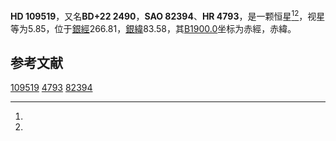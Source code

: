 {{Starbox begin
| name = HD 109519
}}
{{Starbox observe
| epoch = [[J2000.0|J2000.0]]
| constell = {{星座名待查}}<ref name=SIMBAD>{{cite web
 | url=http://simbad.u-strasbg.fr/simbad/sim-id?Ident=HR+4793
 | title =Pulsating variable Star
 | publisher=Centre de Données astronomiques de Strasbourg
 | work=SIMBAD
 | accessdate=2012-07-13}}</ref><ref name=DATA>{{cite web
 | url=http://vizier.u-strasbg.fr/viz-bin/VizieR-5?-out.add=.&-source=5050&-corr=PK=HR&-out.max=9999&HR=4793
 | title=VizieR Detailed Page
 | accessdate=2012-07-13
 | archive-date=2016-03-04
 | archive-url=https://web.archive.org/web/20160304201028/http://vizier.u-strasbg.fr/viz-bin/VizieR-5?-out.add=.&-source=5050&-corr=PK=HR&-out.max=9999&HR=4793
 | dead-url=no
 }}</ref>
| 星官 = 
| ra = {{RA|12|35|8.1}}<ref name=SIMBAD /><ref name=DATA />
| dec = {{DEC|+21|52|53}}<ref name=SIMBAD /><ref name=DATA />
| appmag_v = 5.85<ref name=SIMBAD /><ref name=DATA />
}}
{{Starbox character
| class = K1III<ref name=SIMBAD /><ref name=DATA />
| b-v = 1.22<ref name=SIMBAD /><ref name=DATA />
| u-b = <ref name=SIMBAD /><ref name=DATA />
| r-i = <ref name=SIMBAD /><ref name=DATA />
| variable = 
}}
{{Starbox astrometry
| radial_v = 
| prop_mo_ra = -14
| parallax = 
| p_error = 
}}
{{Starbox catalog
| names =BD+22 2490，[[SAO星表|SAO]] 82394，[[HD星表|HD]] 109519，[[HR星表|HR]] 4793}}
{{Starbox reference |Simbad=HR+4793}}
{{Starbox end}}

'''HD 109519'''，又名'''BD+22 2490'''，'''SAO 82394'''、'''HR 4793'''，是一颗恒星<ref name=SIMBAD /><ref name=DATA />，视星等为5.85，位于[[銀道座標系|銀經]]266.81，[[銀道座標系|銀緯]]83.58，其[[B1900.0|B1900.0]]坐标为赤經{{RA|12|30|8.3}}，赤緯{{DEC|+22|83.58|59}}。

== 参考文献 ==
{{reflist}}

{{star-stub}}

[[Category:HD和HDE天體|109519]]
[[Category:HR天體|4793]]
[[Category:SAO天體|82394]]